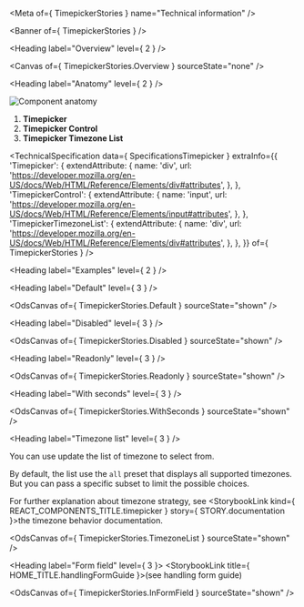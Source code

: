 
<Meta of={ TimepickerStories } name="Technical information" />

<Banner of={ TimepickerStories } />

<Heading label="Overview" level={ 2 } />

<Canvas of={ TimepickerStories.Overview } sourceState="none" />

<Heading label="Anatomy" level={ 2 } />

![Component anatomy](/assets/base-assets/components/timepicker/anatomy-tech.png "Component anatomy")

1. **Timepicker**
2. **Timepicker Control**
3. **Timepicker Timezone List**

<TechnicalSpecification
  data={ SpecificationsTimepicker }
  extraInfo={{
    'Timepicker': {
      extendAttribute: {
        name: 'div',
        url: 'https://developer.mozilla.org/en-US/docs/Web/HTML/Reference/Elements/div#attributes',
      },
    },
    'TimepickerControl': {
      extendAttribute: {
        name: 'input',
        url: 'https://developer.mozilla.org/en-US/docs/Web/HTML/Reference/Elements/input#attributes',
      },
    },
    'TimepickerTimezoneList': {
      extendAttribute: {
        name: 'div',
        url: 'https://developer.mozilla.org/en-US/docs/Web/HTML/Reference/Elements/div#attributes',
      },
    },
  }}
  of={ TimepickerStories } />

<Heading label="Examples" level={ 2 } />

<Heading label="Default" level={ 3 } />

<OdsCanvas of={ TimepickerStories.Default } sourceState="shown" />

<Heading label="Disabled" level={ 3 } />

<OdsCanvas of={ TimepickerStories.Disabled } sourceState="shown" />

<Heading label="Readonly" level={ 3 } />

<OdsCanvas of={ TimepickerStories.Readonly } sourceState="shown" />

<Heading label="With seconds" level={ 3 } />

<OdsCanvas of={ TimepickerStories.WithSeconds } sourceState="shown" />

<Heading label="Timezone list" level={ 3 } />

You can use update the list of timezone to select from.

By default, the list use the `all` preset that displays all supported timezones. But you can pass a specific subset to limit the possible choices.

For further explanation about timezone strategy, see <StorybookLink kind={ REACT_COMPONENTS_TITLE.timepicker } story={ STORY.documentation }>the timezone behavior documentation</StorybookLink>.

<OdsCanvas of={ TimepickerStories.TimezoneList } sourceState="shown" />

<Heading label="Form field" level={ 3 }>
  <StorybookLink title={ HOME_TITLE.handlingFormGuide }>(see handling form guide)</StorybookLink>
</Heading>

<OdsCanvas of={ TimepickerStories.InFormField } sourceState="shown" />
